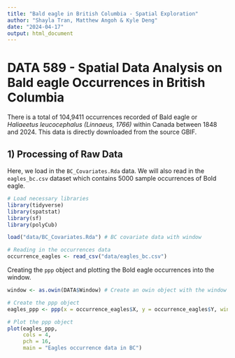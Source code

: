 ```yaml
---
title: "Bald eagle in British Columbia - Spatial Exploration"
author: "Shayla Tran, Matthew Angoh & Kyle Deng"
date: "2024-04-17"
output: html_document
---
```


# DATA 589 - Spatial Data Analysis on Bald eagle Occurrences in British Columbia

There is a total of 104,9411 occurrences recorded of Bald eagle or *Haliaeetus leucocephalus (Linnaeus, 1766)* within Canada between 1848 and 2024. This data is directly downloaded from the source GBIF.

## 1) Processing of Raw Data

Here, we load in the `BC_Covariates.Rda` data. We will also read in the `eagles_bc.csv` dataset which contains 5000 sample occurrences of Bold eagle.

```r
# Load necessary libraries
library(tidyverse)
library(spatstat)
library(sf)
library(polyCub)
```

```r
load("data/BC_Covariates.Rda") # BC covariate data with window

# Reading in the occurrences data
occurrence_eagles <- read_csv("data/eagles_bc.csv") 
```

Creating the `ppp` object and plotting the Bold eagle occurrences into the window.

```r
window <- as.owin(DATA$Window) # Create an owin object with the window in the covariates dataset so it can be used to create the ppp object later

# Create the ppp object
eagles_ppp <- ppp(x = occurrence_eagles$X, y = occurrence_eagles$Y, window = window) # Obtain a ppp object with the coordinate and window data 

# Plot the ppp object
plot(eagles_ppp,
     cols = 4,
     pch = 16,
     main = "Eagles occurrence data in BC")
```

